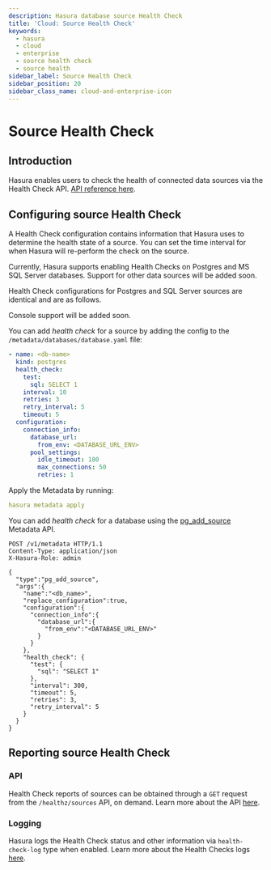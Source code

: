 ```yaml
---
description: Hasura database source Health Check
title: 'Cloud: Source Health Check'
keywords:
  - hasura
  - cloud
  - enterprise
  - source health check
  - source health
sidebar_label: Source Health Check
sidebar_position: 20
sidebar_class_name: cloud-and-enterprise-icon
---
```



# Source Health Check

<ProductBadge free ee self />

## Introduction

Hasura enables users to check the health of connected data sources via the Health Check API.
[API reference here](/api-reference/source-health.mdx).

## Configuring source Health Check

A Health Check configuration contains information that Hasura uses to determine the health state of a source. You can
set the time interval for when Hasura will re-perform the check on the source.

Currently, Hasura supports enabling Health Checks on Postgres and MS SQL Server databases. Support for other data
sources will be added soon.

Health Check configurations for Postgres and SQL Server sources are identical and are as follows.

<Tabs groupId="user-preference" className="api-tabs">
<TabItem value="console" label="Console">

Console support will be added soon.

</TabItem>
<TabItem value="cli" label="CLI">

You can add _health check_ for a source by adding the config to the `/metadata/databases/database.yaml` file:

```yaml {3-8}
- name: <db-name>
  kind: postgres
  health_check:
    test:
      sql: SELECT 1
    interval: 10
    retries: 3
    retry_interval: 5
    timeout: 5
  configuration:
    connection_info:
      database_url:
        from_env: <DATABASE_URL_ENV>
      pool_settings:
        idle_timeout: 180
        max_connections: 50
        retries: 1
```

Apply the Metadata by running:

```yaml
hasura metadata apply
```

</TabItem>
<TabItem value="api" label="API">

You can add _health check_ for a database using the
[pg_add_source](/api-reference/metadata-api/source.mdx#metadata-pg-add-source) Metadata API.

```http {17-24}
POST /v1/metadata HTTP/1.1
Content-Type: application/json
X-Hasura-Role: admin

{
  "type":"pg_add_source",
  "args":{
    "name":"<db_name>",
    "replace_configuration":true,
    "configuration":{
      "connection_info":{
        "database_url":{
          "from_env":"<DATABASE_URL_ENV>"
        }
      }
    },
    "health_check": {
      "test": {
        "sql": "SELECT 1"
      },
      "interval": 300,
      "timeout": 5,
      "retries": 3,
      "retry_interval": 5
    }
  }
}
```

</TabItem>
</Tabs>

## Reporting source Health Check

### API

Health Check reports of sources can be obtained through a `GET` request from the `/healthz/sources` API, on demand.
Learn more about the API [here](/api-reference/source-health.mdx).

### Logging

Hasura logs the Health Check status and other information via `health-check-log` type when enabled. Learn more about the
Health Checks logs [here](/deployment/logging.mdx#health-check-log-structure).
